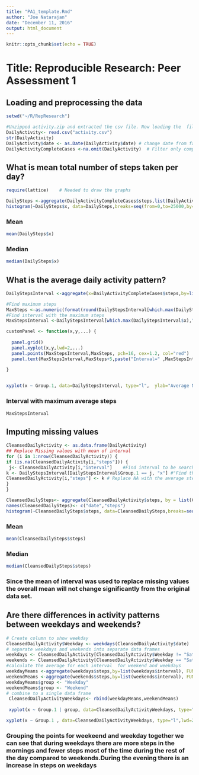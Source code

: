 ---
title: "PA1_template.Rmd"
author: "Joe Natarajan"
date: "December 11, 2016"
output: html_document
---

```{r setup, include=FALSE}
knitr::opts_chunk$set(echo = TRUE)
```

# Title: Reproducible Research: Peer Assessment 1



## Loading and preprocessing the data

```{r ECHO=TRUE}

setwd("~/R/RepResearch")

#Unzipped activity.zip and extracted the csv file. Now loading the  file.
DailyActivity<- read.csv("activity.csv")
str(DailyActivity)
DailyActivity$date <- as.Date(DailyActivity$date) # change date from factor to date format
DailyActivityCompleteCases <-na.omit(DailyActivity)  # Filter only completed cases
```


## What is mean total number of steps taken per day?
```{r ECHO=TRUE}
require(lattice)    # Needed to draw the graphs

DailySteps <-aggregate(DailyActivityCompleteCases$steps,list(DailyActivityCompleteCases$date),FUN="sum")
histogram(~DailySteps$x, data=DailySteps,breaks=seq(from=0,to=25000,by=1000),type="count",scales=list(x=list(at=seq(from=0,to=25000,by=2000)),y=list(at=seq(from=0,to=30,by=1))),main = "Steps per Day",xlab="Daily Steps",ylab="Frequency (Number of Days)",col="lightblue")

```

### Mean
```{r ECHO=TRUE}
mean(DailySteps$x)
```
### Median
```{r ECHO=TRUE}
median(DailySteps$x)
```


## What is the average daily activity pattern?
```{r ECHO=TRUE}

DailyStepsInterval <-aggregate(x=DailyActivityCompleteCases$steps,by=list(DailyActivityCompleteCases$interval),FUN="mean")

#Find maximum steps
MaxSteps <-as.numeric(format(round(DailyStepsInterval[which.max(DailyStepsInterval$x),"x"],0),big.mark=",",nsmall=0))
#Find interval with the maximum steps
MaxStepsInterval <-DailyStepsInterval[which.max(DailyStepsInterval$x),"Group.1"]

customPanel <- function(x,y,...) {
  
  panel.grid()
  panel.xyplot(x,y,lwd=2,...)
  panel.points(MaxStepsInterval,MaxSteps, pch=16, cex=1.2, col="red")
  panel.text(MaxStepsInterval,MaxSteps+5,paste("Interval=" ,MaxStepsInterval, " , Average.Steps=",MaxSteps),cex=.7)
  
}


xyplot(x ~ Group.1, data=DailyStepsInterval, type="l",  ylab="Average Number of steps", xlab="5-mniute intervals",scales=list(x=list(at=seq(from=0,to=2400,by=200)),y=list(at=seq(from=0,to=220,by=10))),panel=customPanel ) 
```

### Interval with maximum average steps
```{r}
MaxStepsInterval

```

## Imputing missing values
```{r ECHO=TRUE}
CleansedDailyActivity <- as.data.frame(DailyActivity)
## Replace Missing values with mean of interval 
for (i in 1:nrow(CleansedDailyActivity)) {
if (is.na(CleansedDailyActivity[i,"steps"])) {
 j<- CleansedDailyActivity[i,"interval"]    #Find interval to be searched
k <- DailyStepsInterval[DailyStepsInterval$Group.1 == j, "x"] #"Find the average steps for the interval"
CleansedDailyActivity[i,"steps"] <- k # Replace NA with the average steps
}
}

CleansedDailySteps<- aggregate(CleansedDailyActivity$steps, by = list(CleansedDailyActivity$date), sum, na.rm = TRUE)
names(CleansedDailySteps)<- c("date","steps")
histogram(~CleansedDailySteps$steps, data=CleansedDailySteps,breaks=seq(from=0,to=25000,by=1000),type="count",scales=list(x=list(at=seq(from=0,to=25000,by=2000)),y=list(at=seq(from=0,to=50,by=1))),main = "Steps per Day",xlab="Daily Steps",ylab="Frequency (Number of Days)",col="pink")
```

### Mean
```{r ECHO=TRUE}
mean(CleansedDailySteps$steps)
```

### Median

```{r ECHO=TRUE}
median(CleansedDailySteps$steps)

```
### Since the mean of interval was used to replace missing values the overall mean will not change significantly from the original data set.

## Are there differences in activity patterns between weekdays and weekends?

```{r ECHO=TRUE}
# Create column to show weekday
CleansedDailyActivity$Weekday <- weekdays(CleansedDailyActivity$date)
# separate weekdays and weekends into separate data frames
weekdays <- CleansedDailyActivity[CleansedDailyActivity$Weekday != "Saturday" & CleansedDailyActivity$Weekday != "Sunday",]
weekends <- CleansedDailyActivity[CleansedDailyActivity$Weekday == "Saturday" | CleansedDailyActivity$Weekday == "Sunday",]
#calculate the average for each interval  for weekend and weekdays
weekdayMeans <-aggregate(weekdays$steps,by=list(weekdays$interval), FUN=mean)
weekendMeans <-aggregate(weekends$steps,by=list(weekends$interval), FUN=mean)
weekdayMeans$group <- "Weekday"
weekendMeans$group <- "Weekend"
# combine to a single data frame
 CleansedDailyActivityWeekdays<- rbind(weekdayMeans,weekendMeans)
 
 xyplot(x ~ Group.1 | group, data=CleansedDailyActivityWeekdays, type="l",  layout=c(1,2), ylab="Average Number of steps", xlab="5-minute intervals", main="Average steps - 5-minutes intervals - Weekdays vs Weekends")
 ```
 
 

 
 
 ```{r ECHO=TRUE}
 
xyplot(x ~ Group.1 , data=CleansedDailyActivityWeekdays, type="l",lwd=2,  groups=group,auto.key=list(lines=TRUE,points=FALSE,columns=2), ylab="Average number of Steps", xlab="5 minute intervals", main="Average steps - 5-minutes intervals - Weekdays vs Weekends",scales=list(x=list(at=seq(from=0,to=2400,by=200)),y=list(at=seq(from=0,to=220,by=10))))
```

### Grouping the points  for weekeend and weekday together we can see that during weekdays there are more steps in the mornings and fewer  steps most of the time during the rest of the day compared to weekends.During the evening there is an increase in steps on weekdays

``` {r}
```
